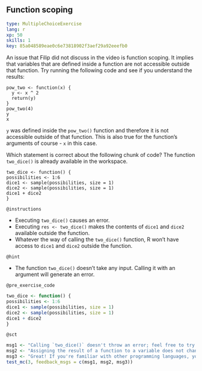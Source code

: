 ## Function scoping

```yaml
type: MultipleChoiceExercise 
lang: r 
xp: 50 
skills: 1 
key: 85a048589eae0c6e73818902f3aef29a92eeefb0
```

An issue that Filip did not discuss in the video is function scoping. It implies that variables that are defined inside a function are not accessible outside that function. Try running the following code and see if you understand the results:
  
```
pow_two <- function(x) {
  y <- x ^ 2
  return(y)
}
pow_two(4)
y
x
```

`y` was defined inside the `pow_two()` function and therefore it is not accessible outside of that function. This is also true for the function's arguments of course - `x` in this case.

Which statement is correct about the following chunk of code? The function `two_dice()` is already available in the workspace.

```
two_dice <- function() {
possibilities <- 1:6
dice1 <- sample(possibilities, size = 1)
dice2 <- sample(possibilities, size = 1)
dice1 + dice2
}
```

`@instructions`

- Executing `two_dice()` causes an error.
- Executing `res <- two_dice()` makes the contents of `dice1` and `dice2` available outside the function.
- Whatever the way of calling the `two_dice()` function, R won't have access to `dice1` and `dice2` outside the function.

`@hint`

- The function `two_dice()` doesn't take any input. Calling it with an argument will generate an error.

`@pre_exercise_code`

```r
two_dice <- function() {
possibilities <- 1:6
dice1 <- sample(possibilities, size = 1)
dice2 <- sample(possibilities, size = 1)
dice1 + dice2
}
```

`@sct`

```r
msg1 <- "Calling `two_dice()` doesn't throw an error; feel free to try it out in the console. Try again."
msg2 <- "Assigning the result of a function to a variable does not change anything about the scoping of the variables inside that function. Have another go at it."
msg3 <- "Great! If you're familiar with other programming languages, you might wonder whether R passes arguments <i>by value</i> or <i>by reference</i>. Find out in the next exercise!"
test_mc(3, feedback_msgs = c(msg1, msg2, msg3))
```
